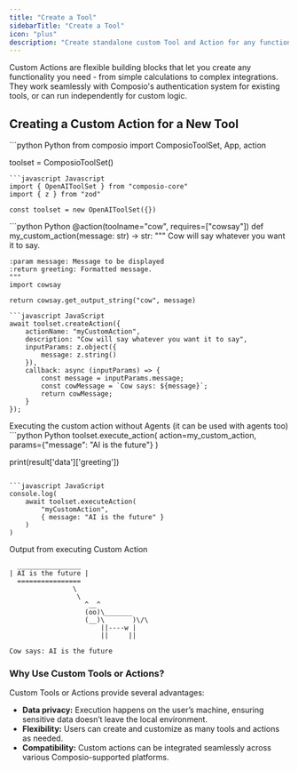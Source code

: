 ```yaml
---
title: "Create a Tool"
sidebarTitle: "Create a Tool"
icon: "plus"
description: "Create standalone custom Tool and Action for any functionality you need (e.g., data processing, calculations, or integrations with other services)"
---
```


<Tip>
Custom Actions are flexible building blocks that let you create any functionality you need - from simple calculations to complex integrations. They work seamlessly with Composio's authentication system for existing tools, or can run independently for custom logic.
</Tip>

## Creating a Custom Action for a New Tool

<Steps>
<Step title="Import necessary modules">

<CodeGroup>
```python Python
from composio import ComposioToolSet, App, action

toolset = ComposioToolSet()
```
```javascript Javascript
import { OpenAIToolSet } from "composio-core"
import { z } from "zod"

const toolset = new OpenAIToolSet({})
```
</CodeGroup>
</Step>
<Step title="Creating a custom action">
<CodeGroup>
```python Python
@action(toolname="cow", requires=["cowsay"])
def my_custom_action(message: str) -> str:
    """
    Cow will say whatever you want it to say.

    :param message: Message to be displayed
    :return greeting: Formatted message.
    """
    import cowsay
    
    return cowsay.get_output_string("cow", message)
```
```javascript JavaScript
await toolset.createAction({
    actionName: "myCustomAction",
    description: "Cow will say whatever you want it to say",
    inputParams: z.object({
        message: z.string()
    }),
    callback: async (inputParams) => {
        const message = inputParams.message;
        const cowMessage = `Cow says: ${message}`;
        return cowMessage;
    }
});
```
</CodeGroup>
</Step>
<Step title="Executing the Custom Action">
Executing the custom action without Agents (it can be used with agents too)
<CodeGroup>
```python Python
toolset.execute_action(
    action=my_custom_action,
    params={"message": "AI is the future"}
)

print(result['data']['greeting'])
```

```javascript JavaScript
console.log(
    await toolset.executeAction(
        "myCustomAction",
        { message: "AI is the future" }
    )
)
```
</CodeGroup>

Output from executing Custom Action
<CodeGroup>
```shell Output (Python)
  ________________
| AI is the future |
  ================
                \
                 \
                   ^__^
                   (oo)\_______
                   (__)\       )\/\
                       ||----w |
                       ||     ||
```
```shell Output (Javascript)
Cow says: AI is the future
```
</CodeGroup>
</Step>
</Steps>


### Why Use Custom Tools or Actions?

Custom Tools or Actions provide several advantages:

- **Data privacy:** Execution happens on the user’s machine, ensuring sensitive data doesn’t leave the local environment.
- **Flexibility:** Users can create and customize as many tools and actions as needed.
- **Compatibility:** Custom actions can be integrated seamlessly across various Composio-supported platforms.
